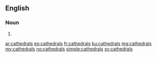 ==English==

===Noun===
{{head|en|plural}}

# {{plural of|cathedral|lang=en|nocat=1}}

[[ar:cathedrals]]
[[eo:cathedrals]]
[[fr:cathedrals]]
[[ku:cathedrals]]
[[mg:cathedrals]]
[[my:cathedrals]]
[[no:cathedrals]]
[[simple:cathedrals]]
[[sv:cathedrals]]